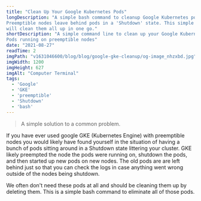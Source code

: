 ```yaml
---
title: "Clean Up Your Google Kubernetes Pods"
longDescription: "A simple bash command to cleanup Google Kubernetes pods.
Preemptible nodes leave behind pods in a 'Shutdown' state. This simple command
will clean them all up in one go."
shortDescription: "A simple command line to clean up your Google Kubernetes
Pods running on preemptible nodes"
date: "2021-08-27"
readTime: 2
imgPath: "v1631046600/blog/blog/google-gke-cleanup/og-image_nhzxbd.jpg"
imgWidth: 1200
imgHeight: 627
imgAlt: "Computer Terminal"
tags:
  - 'Google'
  - 'GKE'
  - 'preemptible'
  - 'Shutdown'
  - 'bash'
---
```

<!-- ## Cleaning up GKE pods on preemptible nodes -->

> A simple solution to a common problem.

If you have ever used google GKE (Kubernetes Engine) with preemptible nodes you
would likely have found yourself in the situation of having a bunch of pods
sitting around in a Shutdown state littering your cluster.  GKE likely
preempted the node the pods were running on, shutdown the pods, and then started
up new pods on new nodes.  The old pods are are left behind just so that you can
check the logs in case anything went wrong outside of the nodes being shutdown.

We often don't need these pods at all and should be cleaning them up by deleting them.  This is a simple bash command to eliminate all of those pods.

<CommandLine
  command="kubectl get pods"
  options=""
  args="| grep Shutdown | awk '{print $1}' | xargs kubectl delete pod"
  size="large"
/>